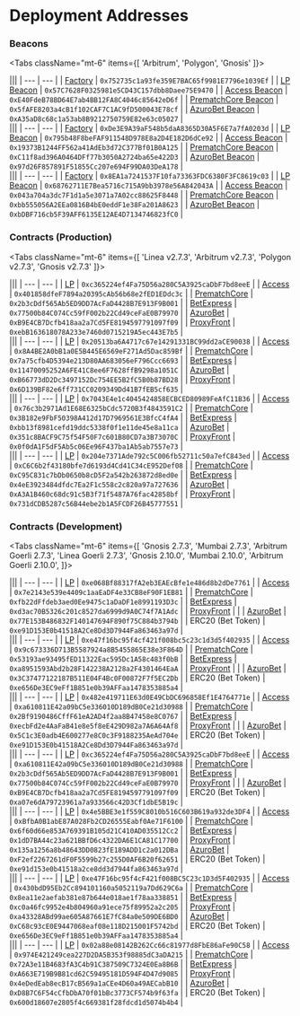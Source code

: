 
# Deployment Addresses

### Beacons

<Tabs className="mt-6" items={[ 'Arbitrum', 'Polygon', 'Gnosis' ]}>
  <Tab>
    <div className="overflow-auto">
|||
| --- | --- |
| [Factory](/contracts/factory) | `0x752735c1a93fe359E7BAC65f9981E7796e1039Ef` |
| [LP Beacon](/contracts/lp) | `0x57C7628F0325981e5CD43C157dbb8Daee75E9470` |
| [Access Beacon](/contracts/access) | `0xE40FdeB78BD64E7ab4BB12FA8C4046c85642eD6f` |
| [PrematchCore Beacon](/contracts/prematch-core) | `0x5fAFE8203a4cB1f102CAF7C1AC9fD500043E78cf` |
| [AzuroBet Beacon](/contracts/azuro-bet) | `0xA35aD8c68c1a53ab8B9212750759E82e63c05027` |
    </div>
  </Tab>
  <Tab>
    <div className="overflow-auto">
|||
| --- | --- |
| [Factory](/contracts/factory) | `0xDe3E9A39aF548b5daA8365D30A5F6E7a7fA0203d` |
| [LP Beacon](/contracts/lp) | `0x795b48F8beFAF911548D978E8a2D4E182D6dCe92` |
| [Access Beacon](/contracts/access) | `0x19373B1244FF562a41AdEb3d72C377Bf01B0A125` |
| [PrematchCore Beacon](/contracts/prematch-core) | `0xC11f8ad396A0464DFf77b3050A2724ba65e422D3` |
| [AzuroBet Beacon](/contracts/azuro-bet) | `0x97d26F857891F51855Cc207e694F99DA03DeA178` |
    </div>
  </Tab>
  <Tab>
    <div className="overflow-auto">
|||
| --- | --- |
| [Factory](/contracts/factory) | `0x8EA1a7241537F10fa73363FDC6380F3FC8619c03` |
| [LP Beacon](/contracts/lp) | `0x68762711E7Bea5716c715A9bb3978e56A842043A` |
| [Access Beacon](/contracts/access) | `0x043a704a3dc7F1d1a5e3071a7A02cc88625F8448` |
| [PrematchCore Beacon](/contracts/prematch-core) | `0xbb555056A2EEa0816B4bE0eddF1e38Fa201A8623` |
| [AzuroBet Beacon](/contracts/azuro-bet) | `0xbDBF716cb5F39AFF6135E12AE4D7134746823fC0` |
    </div>
  </Tab>
</Tabs>


### Contracts (Production)

<Tabs className="mt-6" items={[ 'Linea v2.7.3', 'Arbitrum v2.7.3', 'Polygon v2.7.3', 'Gnosis v2.7.3' ]}>
  <Tab>
    <div className="overflow-auto">
|||
| --- | --- |
| [LP](/contracts/lp) | `0xc365224ef4Fa75D56a280C5A3925caDbF7bd8eeE` |
| [Access](/contracts/access) | `0x401858dfeF7894a20395cAb56b68e2fED1EDdc3c` |
| [PrematchCore](/contracts/prematch-core) | `0x2b3cDdf565Ab5ED9DD7AcFaD4428B7E913F9B001` |
| [BetExpress](/contracts/bet-express) | `0x77500b84C074Cc59fF002b22Cd49ceFaE0B79970` |
| [AzuroBet](/contracts/azuro-bet) | `0xB9E4CB7Dcfb418aa2a7Cd5FE8194597791097f09` |
| [ProxyFront](/contracts/proxy-front) | `0xebB163618078A233e7460d0715219A5ec443E7b5` |
    </div>
  </Tab>
  <Tab>
    <div className="overflow-auto">
|||
| --- | --- |
| [LP](/contracts/lp) | `0x20513ba6A4717c67e14291331BC99dd2aCE90038` |
| [Access](/contracts/access) | `0x8A4BE2A0bB1a0E5B445E6569eF271Ad5Dac859Bf` |
| [PrematchCore](/contracts/prematch-core) | `0x7a75cfb4D5394e213D80AA683056eF796Ccc6693` |
| [BetExpress](/contracts/bet-express) | `0x11470095252A6FE41C8ee6F7628ffB9298a1051C` |
| [AzuroBet](/contracts/azuro-bet) | `0xB66773dD2Dc3497152Dc754EE5B2fC5B0b87BD28` |
| [ProxyFront](/contracts/proxy-front) | `0x6D139BF82e6ff731CC0209349Dd41B7fEB5cf635` |
    </div>
  </Tab>
  <Tab>
    <div className="overflow-auto">
|||
| --- | --- |
| [LP](/contracts/lp) | `0x7043E4e1c4045424858ECBCED80989FeAfC11B36` |
| [Access](/contracts/access) | `0x76c3b2971Ad1E68E6325bCdc5720B3f4843591C2` |
| [PrematchCore](/contracts/prematch-core) | `0x3B182e9FbF50398A412d17D7969561E3BfcC4fA4` |
| [BetExpress](/contracts/bet-express) | `0xbb13f8981cefd19ddc5338f0f1e11de45e8a11ca` |
| [AzuroBet](/contracts/azuro-bet) | `0x351c8BACF9C75f54F50F7c601B80CD7a3B73070C` |
| [ProxyFront](/contracts/proxy-front) | `0x0f0dA1F5dF5Ab5c06Ee96F437ba1Ab5ab7557e73` |
    </div>
  </Tab>
  <Tab>
    <div className="overflow-auto">
|||
| --- | --- |
| [LP](/contracts/lp) | `0x204e7371Ade792c5C006fb52711c50a7efC843ed` |
| [Access](/contracts/access) | `0xC6C6b2f43180bfe7d6193d4Cd41C34cE952Def08` |
| [PrematchCore](/contracts/prematch-core) | `0xC95C831c7bDb0650b8cD5F2a542b263872d8ed0e` |
| [BetExpress](/contracts/bet-express) | `0x4eE3923484dfdc7Ea2F1c558c2c820a97a727636` |
| [AzuroBet](/contracts/azuro-bet) | `0xA3A1B460c68dc91c5B3f71f5487A76fac42858bf` |
| [ProxyFront](/contracts/proxy-front) | `0x731dCDB5287c56B44ebe2b1A5FCDF26B45777551` |
    </div>
  </Tab>
</Tabs>

### Contracts (Development)

<Tabs className="mt-6" items={[
  'Gnosis 2.7.3',
  'Mumbai 2.7.3',
  'Arbitrum Goerli 2.7.3',
  'Linea Goerli 2.7.3',
  'Gnosis 2.10.0',
  'Mumbai 2.10.0',
  'Arbitrum Goerli 2.10.0',
]}>
  <Tab>
    <div className="overflow-auto">
|||
| --- | --- |
| [LP](/contracts/lp) | `0xe068Bf88317fA2eb3EAEcBfe1e486d8b2dDe7761` |
| [Access](/contracts/access) | `0x7e2143e539e4409c1aaEaDF4e33CB8eF90F1EB81` |
| [PrematchCore](/contracts/prematch-core) | `0xfb22dFfdeb3aed0Ee9475c1aDaDF1e8991193D3c` |
| [BetExpress](/contracts/bet-express) | `0xd3ac70B5326c201c8527da6999d9A0C74f7A1Adc` |
| [ProxyFront](/contracts/proxy-front) |  |
| [AzuroBet](/contracts/azuro-bet) | `0x77E153B486832F140147694F890f75C884b3794b` |
| ERC20 (Bet Token) | `0xe91D153E0b41518A2Ce8Dd3D7944Fa863463a97d` |
    </div>
  </Tab>
  <Tab>
    <div className="overflow-auto">
|||
| --- | --- |
| [LP](/contracts/lp) | `0xe47f16bc95f4cf421f008bc5c23c1d3d5f402935` |
| [Access](/contracts/access) | `0x9c673336D713B5587924a8B5455865E38e3F864D` |
| [PrematchCore](/contracts/prematch-core) | `0x53193ae93495fED11322Eac595Dc1A58c483f0bB` |
| [BetExpress](/contracts/bet-express) | `0xa8951593Abd2b28F142238A2128a2F4301464EaA` |
| [ProxyFront](/contracts/proxy-front) |  |
| [AzuroBet](/contracts/azuro-bet) | `0x3C37477122187B511E04F4Bc0F00872F7f5EC2Db` |
| ERC20 (Bet Token) | `0xe656De3EC9eFf1B851e0b39AFFaa1478353885a4` |
    </div>
  </Tab>
  <Tab>
    <div className="overflow-auto">
|||
| --- | --- |
| [LP](/contracts/lp) | `0x482e419711E63d0E49CbDC696858Ef1E4764771e` |
| [Access](/contracts/access) | `0xa610811E42a09bC5e336010D189dB0Ce21d30988` |
| [PrematchCore](/contracts/prematch-core) | `0x2Bf9190486CffF61eA2AD4f2aa8B47458e8C0767` |
| [BetExpress](/contracts/bet-express) | `0xecbFd2e4AaFaB41e8e5f8eE429D982a7A6A64Af8` |
| [ProxyFront](/contracts/proxy-front) |  |
| [AzuroBet](/contracts/azuro-bet) | `0x5C1c3E0adb4E600277e8C0c3F9188235AeAd704e` |
| ERC20 (Bet Token) | `0xe91D153E0b41518A2Ce8Dd3D7944Fa863463a97d` |
    </div>
  </Tab>
  <Tab>
    <div className="overflow-auto">
|||
| --- | --- |
| [LP](/contracts/lp) | `0xc365224ef4Fa75D56a280C5A3925caDbF7bd8eeE` |
| [Access](/contracts/access) | `0xa610811E42a09bC5e336010D189dB0Ce21d30988` |
| [PrematchCore](/contracts/prematch-core) | `0x2b3cDdf565Ab5ED9DD7AcFaD4428B7E913F9B001` |
| [BetExpress](/contracts/bet-express) | `0x77500b84C074Cc59fF002b22Cd49ceFaE0B79970` |
| [ProxyFront](/contracts/proxy-front) |  |
| [AzuroBet](/contracts/azuro-bet) | `0xB9E4CB7Dcfb418aa2a7Cd5FE8194597791097f09` |
| ERC20 (Bet Token) | `0xa07e6dA79723961a7a933566c42D3Cf1dbE5B19c` |
    </div>
  </Tab>
  <Tab>
    <div className="overflow-auto">
|||
| --- | --- |
| [LP](/contracts/lp) | `0x4e5BBE3e1f559C8010b516C603B619a932de3DF4` |
| [Access](/contracts/access) | `0xBfbA0B1abE87A028Fb2CD26555Eabf0Ae71F6100` |
| [PrematchCore](/contracts/prematch-core) | `0x6f60d66e853A769391B105d21C410AD035512Cc2` |
| [BetExpress](/contracts/bet-express) | `0x1dD7BA44c23a621BBfD6c4322DA6E1CA81C17700` |
| [ProxyFront](/contracts/proxy-front) | `0x135a1256a8b48643DD0823fE189ADD1c2a012DBa` |
| [AzuroBet](/contracts/azuro-bet) | `0xF2ef2267261dF0F5599b27c255D0AF6B20f62651` |
| ERC20 (Bet Token) | `0xe91d153e0b41518a2ce8dd3d7944fa863463a97d` |
    </div>
  </Tab>
  <Tab>
    <div className="overflow-auto">
|||
| --- | --- |
| [LP](/contracts/lp) | `0xe47F16bc95f4cF421f008BC5C23c1D3d5F402935` |
| [Access](/contracts/access) | `0x430bdD95Eb2Cc894101160a5052119a7Dd629C6a` |
| [PrematchCore](/contracts/prematch-core) | `0x8ea11e2aefab381e87b644e018ae1f78aa338851` |
| [BetExpress](/contracts/bet-express) | `0xc0a46fc9952e4b804960a91ece75f89952a2c205` |
| [ProxyFront](/contracts/proxy-front) | `0xa43328ABd99ae605A87661E7fC84a0e509DE6BD0` |
| [AzuroBet](/contracts/azuro-bet) | `0xC68c93cE0E9447068eaf08e118D215001F5742bd` |
| ERC20 (Bet Token) | `0xe656De3EC9eFf1B851e0b39AFFaa1478353885a4` |
    </div>
  </Tab>
  <Tab>
    <div className="overflow-auto">
|||
| --- | --- |
| [LP](/contracts/lp) | `0x02a88e08142B262Cc66c81977d8FbE86aFe90C58` |
| [Access](/contracts/access) | `0x974E421249cea227D2DA5B353f98885dC3aDA215` |
| [PrematchCore](/contracts/prematch-core) | `0x72A3e11B4683fA3C4b91C387509C7324E0Ea8B6B` |
| [BetExpress](/contracts/bet-express) | `0xA663E719B9B81cd62C59495181D594F4D47d9085` |
| [ProxyFront](/contracts/proxy-front) | `0x4eDedEab8ecB17cB569a1aCEe4D60a49AECabB10` |
| [AzuroBet](/contracts/azuro-bet) | `0xD8B7C6F54cCfbDbA70f01bBc3773CF574b9f63fa` |
| ERC20 (Bet Token) | `0x600d18607e2805f4c669381f28fdcd1d5074b4b4` |
    </div>
  </Tab>
</Tabs>
